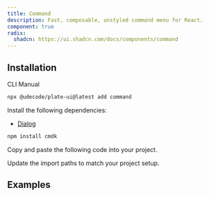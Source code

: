 ```yaml
---
title: Command
description: Fast, composable, unstyled command menu for React.
component: true
radix:
  shadcn: https://ui.shadcn.com/docs/components/command
---
```


## Installation

<Tabs defaultValue="cli">

<TabsList>
<TabsTrigger value="cli">CLI</TabsTrigger>
<TabsTrigger value="manual">Manual</TabsTrigger>
</TabsList>
<TabsContent value="cli">

```bash
npx @udecode/plate-ui@latest add command
```

</TabsContent>

<TabsContent value="manual">

<Steps>

<Step>

Install the following dependencies:

- [Dialog](/docs/components/dialog)

```bash
npm install cmdk
```

</Step>

<Step>

Copy and paste the following code into your project.

</Step>

<ComponentSource name="command" />

<Step>

Update the import paths to match your project setup.

</Step>

</Steps>

</TabsContent>

</Tabs>

## Examples

<ComponentSource src="../../templates/plate-playground-template/src/components/plate-ui/code-block-combobox.tsx" />
